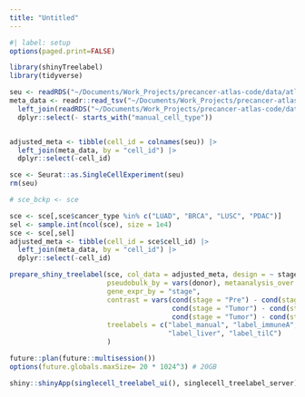 ```yaml
---
title: "Untitled"
---
```



```r
#| label: setup
options(paged.print=FALSE)
```


```r
library(shinyTreelabel)
library(tidyverse)
```


```r
seu <- readRDS("~/Documents/Work_Projects/precancer-atlas-code/data/atlas_data/main_seurat_data.RDS")
meta_data <- readr::read_tsv("~/Documents/Work_Projects/precancer-atlas-code/data/atlas_data/meta_data.tsv.gz") |>
  left_join(readRDS("~/Documents/Work_Projects/precancer-atlas-code/data/atlas_data/all_treelabels.RDS"), by = "cell_id") |>
  dplyr::select(- starts_with("manual_cell_type"))


adjusted_meta <- tibble(cell_id = colnames(seu)) |>
  left_join(meta_data, by = "cell_id") |>
  dplyr::select(-cell_id)

sce <- Seurat::as.SingleCellExperiment(seu)
rm(seu)
```
```r
# sce_bckp <- sce
```


```r
sce <- sce[,sce$cancer_type %in% c("LUAD", "BRCA", "LUSC", "PDAC")]
sel <- sample.int(ncol(sce), size = 1e4)
sce <- sce[,sel]
adjusted_meta <- tibble(cell_id = sce$cell_id) |>
  left_join(meta_data, by = "cell_id") |>
  dplyr::select(-cell_id)
```


```r
prepare_shiny_treelabel(sce, col_data = adjusted_meta, design = ~ stage, 
                        pseudobulk_by = vars(donor), metaanalysis_over = "cancer",
                        gene_expr_by = "stage",
                        contrast = vars(cond(stage = "Pre") - cond(stage = "Normal"),
                                        cond(stage = "Tumor") - cond(stage = "Normal"),
                                        cond(stage = "Tumor") - cond(stage = "Pre")),
                        treelabels = c("label_manual", "label_immuneA", "label_lung",
                                       "label_liver", "label_tilC")
                        )
```


```r
future::plan(future::multisession())
options(future.globals.maxSize= 20 * 1024^3) # 20GB
```


```r
shiny::shinyApp(singlecell_treelabel_ui(), singlecell_treelabel_server)
```

